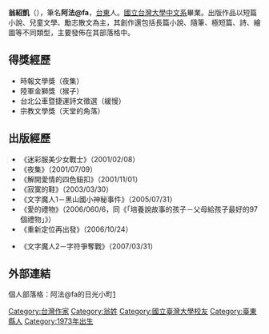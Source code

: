 {{unreferenced|time=2009-06-05T08:41:25+00:00}}
'''翁紹凱'''（{{bd|1973年|8月18日}}），筆名'''阿法@fa'''，[[台東|台東]]人。[[國立台灣大學|國立台灣大學]][[中文系|中文系]]畢業。出版作品以短篇小說、兒童文學、勵志散文為主，其創作還包括長篇小說、隨筆、極短篇、詩、繪圖等不同類型，主要發佈在其部落格中。

== 得獎經歷 ==
*時報文學獎（夜集）
*陸軍金獅獎（猴子）
*台北公車暨捷運詩文徵選（緩慢）
*宗教文學獎（天堂的角落）

== 出版經歷 ==

*《迷彩服美少女戰士》（2001/02/08）
*《夜集》（2001/07/09）
*《解開愛情的四色鈕扣》（2001/11/01）
*《寂寞的鞋》（2003/03/30）
*《文字魔人1－黑山國小神秘事件》（2005/07/31）
*《愛的禮物》（2006/060/6，同《「培養說故事的孩子－父母給孩子最好的97個禮物」》）
*《重新定位再出發》（2006/10/24）

*《文字魔人2－字符爭奪戰》（2007/03/31）

== 外部連結 ==

個人部落格：阿法@fa的日光小町[http://sunvillage.blogspot.com/] {{Wayback|url=http://sunvillage.blogspot.com/ |date=20060204171113 }}

[[Category:台灣作家|Category:台灣作家]]
[[Category:翁姓|Category:翁姓]]
[[Category:國立臺灣大學校友|Category:國立臺灣大學校友]]
[[Category:臺東縣人|Category:臺東縣人]]
[[Category:1973年出生|Category:1973年出生]]